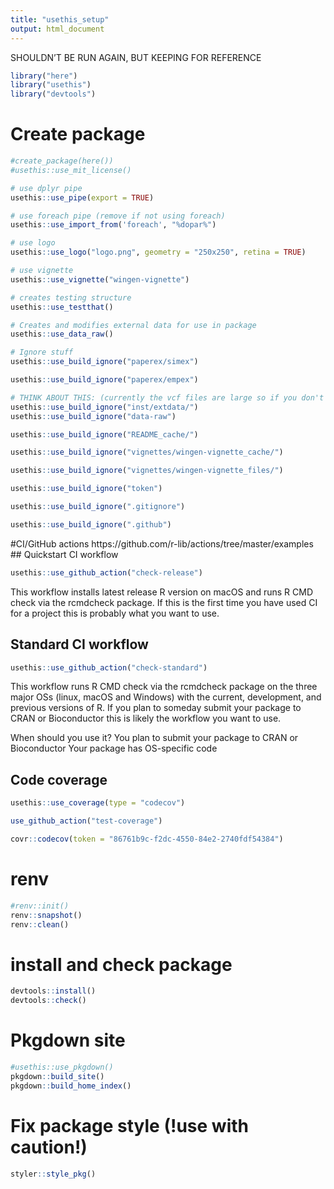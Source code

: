 ```yaml
---
title: "usethis_setup"
output: html_document
---
```


SHOULDN'T BE RUN AGAIN, BUT KEEPING FOR REFERENCE 
```r
library("here")
library("usethis")
library("devtools")
```

# Create package

```r
#create_package(here())
#usethis::use_mit_license()
```

```r
# use dplyr pipe
usethis::use_pipe(export = TRUE)

# use foreach pipe (remove if not using foreach)
usethis::use_import_from('foreach', "%dopar%")

# use logo
usethis::use_logo("logo.png", geometry = "250x250", retina = TRUE)

# use vignette
usethis::use_vignette("wingen-vignette")

# creates testing structure
usethis::use_testthat()

# Creates and modifies external data for use in package
usethis::use_data_raw()
```

```r
# Ignore stuff
usethis::use_build_ignore("paperex/simex")

usethis::use_build_ignore("paperex/empex")

# THINK ABOUT THIS: (currently the vcf files are large so if you don't ignore the external data it takes a while to install the package)
usethis::use_build_ignore("inst/extdata/")
usethis::use_build_ignore("data-raw")

usethis::use_build_ignore("README_cache/")

usethis::use_build_ignore("vignettes/wingen-vignette_cache/")

usethis::use_build_ignore("vignettes/wingen-vignette_files/")

usethis::use_build_ignore("token")

usethis::use_build_ignore(".gitignore")

usethis::use_build_ignore(".github")

```

#CI/GitHub actions
https://github.com/r-lib/actions/tree/master/examples
## Quickstart CI workflow

```r
usethis::use_github_action("check-release")
```

This workflow installs latest release R version on macOS and runs R CMD check via the rcmdcheck package. If this is the first time you have used CI for a project this is probably what you want to use.

## Standard CI workflow
```r
usethis::use_github_action("check-standard")
```

This workflow runs R CMD check via the rcmdcheck package on the three major OSs (linux, macOS and Windows) with the current, development, and previous versions of R. If you plan to someday submit your package to CRAN or Bioconductor this is likely the workflow you want to use.

When should you use it?
You plan to submit your package to CRAN or Bioconductor
Your package has OS-specific code

## Code coverage
```r
usethis::use_coverage(type = "codecov")

use_github_action("test-coverage")

covr::codecov(token = "86761b9c-f2dc-4550-84e2-2740fdf54384")
```

# renv
```r
#renv::init()
renv::snapshot()
renv::clean()
```

# install and check package
```r
devtools::install()
devtools::check()
```


# Pkgdown site

```r
#usethis::use_pkgdown()
pkgdown::build_site()
pkgdown::build_home_index()
```

# Fix package style (!use with caution!)

```r
styler::style_pkg() 
```
